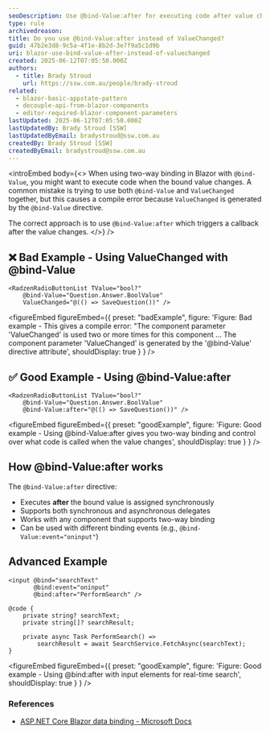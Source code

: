```yaml
---
seoDescription: Use @bind-Value:after for executing code after value changes in Blazor components instead of trying to combine @bind-Value with ValueChanged, which causes compile errors.
type: rule
archivedreason:
title: Do you use @bind-Value:after instead of ValueChanged?
guid: 47b2e3d8-9c5a-4f1e-8b2d-3e7f9a5c1d9b
uri: blazor-use-bind-value-after-instead-of-valuechanged
created: 2025-06-12T07:05:50.000Z
authors:
  - title: Brady Stroud
    url: https://ssw.com.au/people/brady-stroud
related:
  - blazor-basic-appstate-pattern
  - decouple-api-from-blazor-components
  - editor-required-blazor-component-parameters
lastUpdated: 2025-06-12T07:05:50.000Z
lastUpdatedBy: Brady Stroud [SSW]
lastUpdatedByEmail: bradystroud@ssw.com.au
createdBy: Brady Stroud [SSW]
createdByEmail: bradystroud@ssw.com.au
---
```


<introEmbed
  body={<>
When using two-way binding in Blazor with `@bind-Value`, you might want to execute code when the bound value changes. A common mistake is trying to use both `@bind-Value` and `ValueChanged` together, but this causes a compile error because `ValueChanged` is generated by the `@bind-Value` directive.

The correct approach is to use `@bind-Value:after` which triggers a callback after the value changes.
  </>}
/>
## ❌ Bad Example - Using ValueChanged with @bind-Value

```razor
<RadzenRadioButtonList TValue="bool?"
    @bind-Value="Question.Answer.BoolValue"
    ValueChanged="@(() => SaveQuestion())" />
```

<figureEmbed figureEmbed={{
  preset: "badExample",
  figure: 'Figure: Bad example - This gives a compile error: "The component parameter \'ValueChanged\' is used two or more times for this component ... The component parameter \'ValueChanged\' is generated by the \'@bind-Value\' directive attribute',
  shouldDisplay: true
} } />


## ✅ Good Example - Using @bind-Value:after

```razor
<RadzenRadioButtonList TValue="bool?"
    @bind-Value="Question.Answer.BoolValue"
    @bind-Value:after="@(() => SaveQuestion())" />
```

<figureEmbed figureEmbed={{
  preset: "goodExample",
  figure: 'Figure: Good example - Using @bind-Value:after gives you two-way binding and control over what code is called when the value changes',
  shouldDisplay: true
} } />


## How @bind-Value:after works

The `@bind-Value:after` directive:

* Executes **after** the bound value is assigned synchronously
* Supports both synchronous and asynchronous delegates
* Works with any component that supports two-way binding
* Can be used with different binding events (e.g., `@bind-Value:event="oninput"`)

## Advanced Example

```razor
<input @bind="searchText"
       @bind:event="oninput"
       @bind:after="PerformSearch" />

@code {
    private string? searchText;
    private string[]? searchResult;

    private async Task PerformSearch() =>
        searchResult = await SearchService.FetchAsync(searchText);
}
```

<figureEmbed figureEmbed={{
  preset: "goodExample",
  figure: 'Figure: Good example - Using @bind:after with input elements for real-time search',
  shouldDisplay: true
} } />


### References

* [ASP.NET Core Blazor data binding - Microsoft Docs](https://learn.microsoft.com/en-us/aspnet/core/blazor/components/data-binding?WT.mc_id=DT-MVP-33518)
